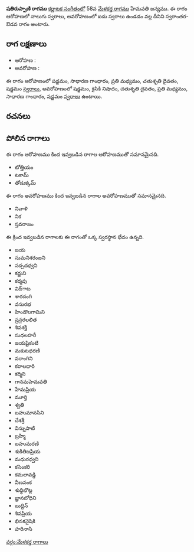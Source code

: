 {{Infobox ragam
	| name          	= షతిరుప్పాణి
	| synonym	    	= 
	| mela          	= 
	| chakra        	= 
	| janaka        	= 
	| type          	= స్వరాంతర-ఔడవ
	| arohanam      	= {{svaraC|S|G2|M2|D2|S'}} 
	| avarohanam    	= {{svaraC|S'|N2|D2|M2|G2|S}}
	| jeeva         	=
	| chhaya        	=
	| nyasa         	=
	| vishesha      	= 
	| equivalent  		= 
}}
{{కర్ణాటక సంగీత రాగాలు}}
'''షతిరుప్పాణి రాగము''' [[కర్ణాటక సంగీతం]]లో 58వ [[మేళకర్త రాగము]] హేమవతి జన్యము.  ఈ రాగం ఆరోహణలో నాలుగు స్వరాలు, అవరోహణంలో ఐదు స్వరాలు ఉండడం వల్ల దీనిని స్వరాంతర-ఔడవ రాగం అంటారు.


==రాగ లక్షణాలు==


* ఆరోహణ : {{svaraC|S|G2|M2|D2|S'}} 
* అవరోహణ : {{svaraC|S'|N2|D2|M2|G2|S}}

ఈ రాగం ఆరోహణంలో షడ్జమం, సాధారణ గాంధారం, ప్రతి మధ్యమం, చతుశృతి దైవతం, షడ్జమం [[స్వరాలు]], అవరోహణంలో షడ్జమం, కైసికి నిషాదం, చతుశృతి దైవతం, ప్రతి మధ్యమం, సాధారణ గాంధారం, షడ్జమం [[స్వరాలు]] ఉంటాయి.

==రచనలు==



==పోలిన రాగాలు==
ఈ రాగం ఆరోహణము కింద ఇవ్వబడిన రాగాల ఆరోహణముతో సమానమైనది.
* టోత్తియం
* టకామ్
* తోడుక్కమ్

ఈ రాగం అవరోహణము కింద ఇవ్వబడిన రాగాల అవరోహణముతో సమానమైనది.
* నివాళి
* నిక
* స్తవరాజం

ఈ క్రింద ఇవ్వబడిన రాగాలకు ఈ రాగంతో ఒక్క స్వరస్థాన భేదం ఉన్నది.
* జయ
* సుమనిశరంజని
* సద్పదధ్వని
* కర్ణుని
* కర్మవు
* విద్ాట
* శారదంగి
* వసురభ
* హిండొలగామిని
* ష్రన్గరలలిత
* శివశక్తి
* సుధలహరీ
* జయష్టికంటి
* మకుటధరణి
* వరాంగిని
* కరాలధారి
* కర్మిని
* గానమహెమవతి
* హేమప్రియ
* మూర్తి
* శ్వతి
* బహుమానసిని
* దేశశ్రీ
* విస్నుపాటి
* బ్రహ్మి
* బహుమరణి
* శుకితిజప్రియ
* మధురధ్వని
* కసెంకరి
* కమలావడ్డి
* వీణవంక
* శుధ్ధిభొట్ల
* జ్ఞానబోధిని
* బుద్దిన్
* శివప్రియ
* భినకనైషికి
* హరినాసి



[[వర్గం:మేళకర్త రాగాలు]]